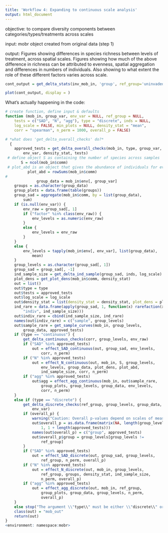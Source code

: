 ```yaml
---
title: 'Workflow 4: Expanding to continuous scale analysis'
output: html_document
---
```


objective:
to compare diversity components between categories/types/treatments across scales

input:
mobr object created from original data (step 1)

output:
Figures showing differences in species richness between levels of treatment, across spatial scales.
Figures showing how much of the above difference in richness can be attributed to evenness, spatial aggregation and differences in numbers of individuals. Also showing to what extent the role of these different factors varies across scale.



```r

cont_output = get_delta_stats(inv_mob_in, 'group', ref_group='uninvaded', type='discrete', log_scale=TRUE, n_perm = 20)

plot(cont_output, display = )
```


What's actually happening in the code:
```r

# create function, define input & defaults
function (mob_in, group_var, env_var = NULL, ref_group = NULL, 
    tests = c("SAD", "N", "agg"), type = "discrete", inds = NULL, 
    log_scale = FALSE, min_plots = NULL, density_stat = "mean", 
    corr = "spearman", n_perm = 1000, overall_p = FALSE) 

# *what does 'get_delta_overall_checks' do?*  
  {
    approved_tests = get_delta_overall_checks(mob_in, type, group_var, 
        env_var, density_stat, tests)
 # define object S as containing the number of species across samples
       S = ncol(mob_in$comm)
 # plot_abd is an object that gives the abundance of individuals for every site in the community
          plot_abd = rowSums(mob_in$comm)
# 
              group_data = mob_in$env[, group_var]
    groups = as.character(group_data)
    group_plots = data.frame(table(groups))
    group_sad = aggregate(mob_in$comm, by = list(group_data), 
        sum)
    if (is.null(env_var)) {
        env_raw = group_sad[, 1]
        if ("factor" %in% class(env_raw)) {
            env_levels = as.numeric(env_raw)
        }
        else {
            env_levels = env_raw
        }
    }
    else {
        env_levels = tapply(mob_in$env[, env_var], list(group_data), 
            mean)
    }
    group_levels = as.character(group_sad[, 1])
    group_sad = group_sad[, -1]
    ind_sample_size = get_delta_ind_sample(group_sad, inds, log_scale)
    plot_dens = get_plot_dens(mob_in$comm, density_stat)
    out = list()
    out$type = type
    out$tests = approved_tests
    out$log_scale = log_scale
    out$density_stat = list(density_stat = density_stat, plot_dens = plot_dens)
    ind_rare = data.frame(apply(group_sad, 1, function(x) rarefaction(x, 
        "indiv", ind_sample_size)))
    out$indiv_rare = cbind(ind_sample_size, ind_rare)
    names(out$indiv_rare) = c("sample", group_levels)
    out$sample_rare = get_sample_curves(mob_in, group_levels, 
        group_data, approved_tests)
    if (type == "continuous") {
        get_delta_continuous_checks(corr, group_levels, env_raw)
        if ("SAD" %in% approved_tests) 
            out = effect_SAD_continuous(out, group_sad, env_levels, 
                corr, n_perm)
        if ("N" %in% approved_tests) 
            out = effect_N_continuous(out, mob_in, S, group_levels, 
                env_levels, group_data, plot_dens, plot_abd, 
                ind_sample_size, corr, n_perm)
        if ("agg" %in% approved_tests) 
            out$agg = effect_agg_continuous(mob_in, out$sample_rare, 
                group_plots, group_levels, group_data, env_levels, 
                corr, n_perm)
    }
    else if (type == "discrete") {
        get_delta_discrete_checks(ref_group, group_levels, group_data, 
            env_var)
        if (overall_p) {
            warning("Caution: Overall p-values depend on scales of measurement yet do not explicitly \\nreflect significance at any particular scale. Be careful in interpretation.")
            out$overall_p = as.data.frame(matrix(NA, length(group_levels) - 
                1, 1 + length(approved_tests)))
            names(out$overall_p) = c("group", approved_tests)
            out$overall_p$group = group_levels[group_levels != 
                ref_group]
        }
        if ("SAD" %in% approved_tests) 
            out = effect_SAD_discrete(out, group_sad, group_levels, 
                ref_group, n_perm, overall_p)
        if ("N" %in% approved_tests) 
            out = effect_N_discrete(out, mob_in, group_levels, 
                ref_group, groups, density_stat, ind_sample_size, 
                n_perm, overall_p)
        if ("agg" %in% approved_tests) 
            out = effect_agg_discrete(out, mob_in, ref_group, 
                group_plots, group_data, group_levels, n_perm, 
                overall_p)
    }
    else stop("The argument \\"type\\" must be either \\"discrete\\" or \\"continuous\\"")
    class(out) = "mob_out"
    return(out)
}
<environment: namespace:mobr>



```






